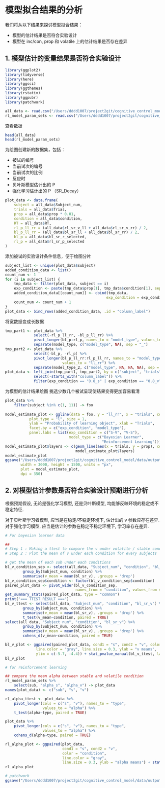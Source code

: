 # 模型拟合结果的分析

我们将从以下结果来探讨模型拟合结果：

-   模型的估计结果是否符合实验设计
-   模型在 inc/con, prop 和 volatile 上的估计结果是否存在差异

## 1. 模型估计的变量结果是否符合实验设计

```r
library(ggplot2)
library(tidyverse)
library(here)
library(ggsci)
library(ggthemes)
library(rstatix)
library(ggpubr)
library(patchwork)

all_data <- read.csv("/Users/dddd1007/project2git/cognitive_control_model/data/input/all_data_with_RL_BL_estimate_result.csv")
rl_model_param_sets <- read.csv("/Users/dddd1007/project2git/cognitive_control_model/data/output/rl_model_estimate_by_stim/rl_sr_sep_alpha_volatility_param_set.csv")
```

查看数据

```r
head(all_data)
head(rl_model_param_sets)
```

为绘图创建新的数据集，包括：

-   被试的编号
-   当前试次的编号
-   当前试次的比例
-   反应时
-   贝叶斯模型估计出的 P
-   强化学习估计出的 P （SR_Decay）

```r
plot_data <- data.frame(
    subject = all_data$Subject_num,
    trials = all_data$Trial,
    prop = all_data$prop * 0.01,
    condition = all_data$condition,
    RT = all_data$RT,
    rl_p_ll_rr = (all_data$rl_sr_v_ll + all_data$rl_sr_v_rr) / 2,
    bl_p_ll_rr = (all_data$bl_sr_ll + all_data$bl_sr_rr) / 2,
    bl_p = all_data$bl_sr_r_selected,
    rl_p = all_data$rl_sr_p_selected
)
```

添加被试的实验设计条件信息，便于绘图分片

```r
subject_list <- unique(plot_data$subject)
added_condition_data <- list()
count_num <- 1
for (i in subject_list) {
    tmp_data <- filter(plot_data, subject == i)
    exp_condition <- paste(tmp_data$prop[1], tmp_data$condition[1], sep = "_")
    added_condition_data[[count_num]] <- cbind(tmp_data,
                                              exp_condition = exp_condition)
    count_num <- count_num + 1
}
plot_data <- bind_rows(added_condition_data, .id = "column_label")
```

将宽数据变成长数据

```r
tmp_part1 <- plot_data %>%
             select(-rl_p_ll_rr, -bl_p_ll_rr) %>%
             pivot_longer(bl_p:rl_p, names_to = "model_type", values_to = "p") %>%
             separate(model_type, c("model_type", NA), sep = "_")
tmp_part2 <- plot_data %>%
             select(-bl_p, -rl_p) %>%
             pivot_longer(bl_p_ll_rr:rl_p_ll_rr, names_to = "model_type_2",
                          values_to = "ll_rr") %>%
             separate(model_type_2, c("model_type", NA, NA, NA), sep = "_")
plot_data <- left_join(tmp_part1, tmp_part2, by = c("subject", "trials", "model_type", "RT", "condition", "exp_condition", "prop")) %>%
             select(-starts_with("column_label")) %>%
             filter(exp_condition == "0.8_s" | exp_condition == "0.8_v")
```

为模型的估计结果绘图 挑选少数几个被试呈现使结果变得更加容易看清

```r
plot_data %>%
    filter(subject %in% c(1, 11)) -> foo
    
model_estimate_plot <- ggline(data = foo, y = "ll_rr", x = "trials", color = "model_type",
           plot_type = "l", size = 1,
           ylab = "Probability of learning object", xlab = "Trials",
           facet.by = c("exp_condition", "model_type"),
           panel.labs = list(exp_condition = c("S-V", "V-S"),
                             model_type = c("Bayesian Learner",
                                            "Reinforcement Learning")))
model_estimate_plot$layers <- c(geom_line(aes(x = trials, y = prop), color = "darkgray"),
                                model_estimate_plot$layers)
model_estimate_plot
ggsave("/Users/dddd1007/project2git/cognitive_control_model/data/output/plot/model_estimate.png",
       width = 3000, height = 1500, units = "px",
       plot = model_estimate_plot,
       dpi = 350)
```

## 2. 对模型估计参数是否符合实验设计预期进行分析

根据预期假设, 无论是强化学习模型, 还是贝叶斯模型, 均能够反映环境的稳定或不稳定特征. 

对于贝叶斯学习者模型, 应当是在稳定/不稳定环境下, 估计出的 v 参数应存在差异.
对于强化学习模型, 应当是估计的参数在稳定不稳定环境下, 学习率存在差异.

```r
# For bayesian learner data

##
# Step 1 : Making a ttest to compare the v under volatile / stable condition
# Step 2 : Plot the mean of v under each condition for every subjects

# get the mean of each sub under each conditions
bl_v_condition_sep <- select(all_data, "Subject_num", "condition", "bl_sr_v") %>%
        group_by(Subject_num, condition) %>%
        summarise(v_mean = mean(bl_sr_v), .groups = 'drop')
bl_v_condition_sep$condition <- factor(bl_v_condition_sep$condition)
paired_plot_data <- pivot_wider(bl_v_condition_sep,
                                names_from = "condition", values_from = "v_mean")
get_summary_stats(paired_plot_data, type = "common")
print("=== TTEST RESULT ===")
bl_v_ttest <- select(all_data, "Subject_num", "condition", "bl_sr_v") %>%
        group_by(Subject_num, condition) %>%
        summarise(v_mean = mean(bl_sr_v), .groups = 'drop') %>%
        t_test(v_mean~condition, paired = TRUE)
select(all_data, "Subject_num", "condition", "bl_sr_v") %>%
        group_by(Subject_num, condition) %>%
        summarise(v_mean = mean(bl_sr_v), .groups = 'drop') %>%
        cohens_d(v_mean~condition, paired = TRUE)

bl_v_plot <- ggpaired(paired_plot_data, cond1 = "s", cond2 = "v", color = "condition", 
              line.color = "gray", line.size = 0.3, ylab = "v means",
              ylim = c(-5.7, -4.4)) + stat_pvalue_manual(bl_v_ttest, label = "p", y.position = -4.4)
bl_v_plot
```

```r
# for reinforcement learning

## compare the mean alpha between stable and volatile condition
rl_model_param_sets %>%
    select(sub, "alpha_s", "alpha_v") -> plot_data
names(plot_data) <- c("sub", "s", "v")

rl_alpha_ttest <- plot_data %>%
    pivot_longer(cols = c("s", "v"), names_to = "type",
                 values_to = "alpha") %>%
    t_test(alpha~type, paired = TRUE)

plot_data %>%
    pivot_longer(cols = c("s", "v"), names_to = "type",
                 values_to = "alpha") %>%
    cohens_d(alpha~type, paired = TRUE)

rl_alpha_plot <- ggpaired(plot_data,
                          cond1 = "s", cond2 = "v",
                          color = "condition",
                          line.color = "gray",
                          line.size = 0.3, ylab = "alpha means") + stat_pvalue_manual(rl_alpha_ttest, label = "p", y.position = 0.205)
rl_alpha_plot
```

```r
# patchwork
ggsave("/Users/dddd1007/project2git/cognitive_control_model/data/output/plot/model_parameters_test.png", bl_v_plot + rl_alpha_plot, width = 1800, height = 1500, units = "px", dpi = 350)
```